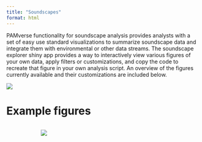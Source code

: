 ```yaml
---
title: "Soundscapes"
format: html
---
```


PAMverse functionality for soundscape analysis provides analysts with a set of easy use standard visualizations to summarize soundscape data and integrate them with environmental or other data streams. The soundscape explorer shiny app provides a way to interactively view various figures of your own data, apply filters or customizations, and copy the code to recreate that figure in your own analysis script. An overview of the figures currently available and their customizations are included below. 

![](/content/images/Soundscapes/Shiny.png)

# Example figures


::::: columns
::: {.column width="15%"}

:::
::: {.column width="70%"}

![](/content/images/Soundscapes/PSD.png)

:::
::: {.column width="15%"}

:::
:::::
